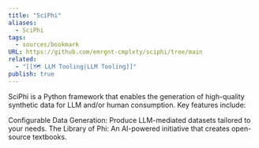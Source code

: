 ```yaml
---
title: "SciPhi"
aliases:
  - SciPhi
tags:
  - sources/bookmark
URL: https://github.com/emrgnt-cmplxty/sciphi/tree/main
related:
  - "[[🗺️ LLM Tooling|LLM Tooling]]"
publish: true
---
```

SciPhi is a Python framework that enables the generation of high-quality synthetic data for LLM and/or human consumption. Key features include:

Configurable Data Generation: Produce LLM-mediated datasets tailored to your needs.
The Library of Phi: An AI-powered initiative that creates open-source textbooks.